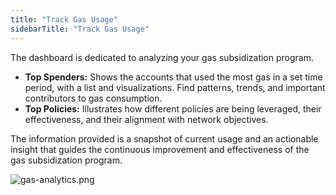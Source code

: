 ```yaml
---
title: "Track Gas Usage"
sidebarTitle: "Track Gas Usage"
---
```


The dashboard is dedicated to analyzing your gas subsidization program. 

- **Top Spenders:** Shows the accounts that used the most gas in a set time period, with a list and visualizations. Find patterns, trends, and important contributors to gas consumption.
- **Top Policies:** Illustrates how different policies are being leveraged, their effectiveness, and their alignment with network objectives.

The information provided is a snapshot of current usage and an actionable insight that guides the continuous improvement and effectiveness of the gas subsidization program.

![gas-analytics.png](https://station-images.nyc3.digitaloceanspaces.com/7931959b-4dfe-420b-a1ae-e99be3355d9d.png)
